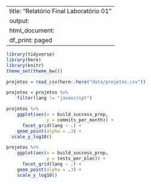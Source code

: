 
---
title: "Relatório Final Laboratório 01"
output:
  html_document:
    df_print: paged
---

```r
library(tidyverse)
library(here)
library(knitr)
theme_set(theme_bw())
```

```r
projetos = read_csv(here::here("data/projetos.csv"))
```

```r
projetos = projetos %>% 
    filter(lang != "javascript")
```

```r
projetos %>% 
    ggplot(aes(x = build_success_prop, 
               y = commits_per_month)) + 
      facet_grid(lang ~ .) +
    geom_point(alpha = .3) + 
  scale_y_log10()
```



```r
projetos %>% 
    ggplot(aes(x = build_success_prop, 
               y = tests_per_kloc)) + 
      facet_grid(lang ~ .) +
    geom_point(alpha = .3) +
    scale_y_log10()

```